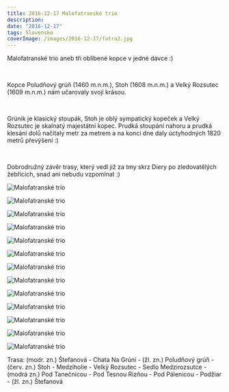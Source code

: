 ```yaml
---
title: 2016-12-17 Malofatranské trio
description:
date: "2016-12-17"
tags: Slovensko
coverImage: /images/2016-12-17/fatra2.jpg
---
```



Malofatranské trio aneb tři oblíbené kopce v jedné dávce :)

<br />

Kopce Poludňový grúň (1460 m.n.m.), Stoh (1608 m.n.m.) a Velký Rozsutec (1609 m.n.m.) nám učarovaly svojí krásou.

<br />

Grúnik je klasický stoupák, Stoh je oblý sympatický kopeček a Velký Rozsutec je skalnatý majestátní kopec. Prudká stoupání nahoru a prudká klesání dolů načítaly metr za metrem a na konci dne daly úctyhodných 1820 metrů převýšení :)

<br />

Dobrodružný závěr trasy, který vedl již za tmy skrz Diery po zledovatělých žebřících, snad ani nebudu vzpomínat :)

<Image
  src="/images/2016-12-17/fatra1.jpg"
  alt="Malofatranské trio"
  width={1280}
  height={750}
  priority
  className="next-image"
/>

<Image
  src="/images/2016-12-17/fatra2.jpg"
  alt="Malofatranské trio"
  width={1280}
  height={750}
  priority
  className="next-image"
/>

<Image
  src="/images/2016-12-17/fatra3.jpg"
  alt="Malofatranské trio"
  width={1280}
  height={750}
  priority
  className="next-image"
/>

<Image
  src="/images/2016-12-17/fatra4.jpg"
  alt="Malofatranské trio"
  width={1280}
  height={750}
  priority
  className="next-image"
/>

<Image
  src="/images/2016-12-17/fatra5.jpg"
  alt="Malofatranské trio"
  width={1280}
  height={750}
  priority
  className="next-image"
/>

<Image
  src="/images/2016-12-17/fatra6.jpg"
  alt="Malofatranské trio"
  width={1280}
  height={750}
  priority
  className="next-image"
/>

<Image
  src="/images/2016-12-17/fatra7.jpg"
  alt="Malofatranské trio"
  width={1280}
  height={750}
  priority
  className="next-image"
/>

<Image
  src="/images/2016-12-17/fatra8.jpg"
  alt="Malofatranské trio"
  width={1280}
  height={750}
  priority
  className="next-image"
/>

<Image
  src="/images/2016-12-17/fatra9.jpg"
  alt="Malofatranské trio"
  width={1280}
  height={750}
  priority
  className="next-image"
/>

<Image
  src="/images/2016-12-17/fatra10.jpg"
  alt="Malofatranské trio"
  width={1280}
  height={750}
  priority
  className="next-image"
/>

<Image
  src="/images/2016-12-17/fatra11.jpg"
  alt="Malofatranské trio"
  width={1280}
  height={750}
  priority
  className="next-image"
/>

<Image
  src="/images/2016-12-17/fatra12.jpg"
  alt="Malofatranské trio"
  width={1280}
  height={750}
  priority
  className="next-image"
/>

<Image
  src="/images/2016-12-17/fatra13.jpg"
  alt="Malofatranské trio"
  width={1280}
  height={750}
  priority
  className="next-image"
/>

Trasa: (modr. zn.) Štefanová - Chata Na Grúni - (žl. zn.) Poludňový grúň - (červ. zn.) Stoh - Medziholie - Velký Rozsutec - Sedlo Medzirozsutce - (modrá zn.) Pod Tanečnicou - Pod Tesnou Rizňou - Pod Pálenicou - Podžiar - (žl. zn.) Štefanová
